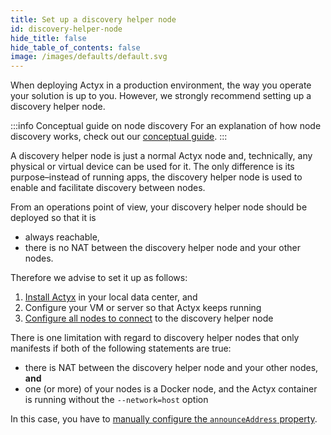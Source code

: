 ```yaml
---
title: Set up a discovery helper node
id: discovery-helper-node
hide_title: false
hide_table_of_contents: false
image: /images/defaults/default.svg
---
```


When deploying Actyx in a production environment, the way you operate your solution is up to you.
However, we strongly recommend setting up a discovery helper node.

:::info Conceptual guide on node discovery
For an explanation of how node discovery works, check out our [conceptual guide](../../conceptual/discovery.mdx).
:::

A discovery helper node is just a normal Actyx node and, technically, any physical or virtual device can be used for it.
The only difference is its purpose–instead of running apps, the discovery helper node is used to enable and facilitate discovery between nodes.

From an operations point of view, your discovery helper node should be deployed so that it is

- always reachable,
- there is no NAT between the discovery helper node and your other nodes.

Therefore we advise to set it up as follows:

1. [Install Actyx](../local-development/install-actyx.mdx) in your local data center, and
2. Configure your VM or server so that Actyx keeps running
3. [Configure all nodes to connect](../swarms/connect-nodes.mdx) to the discovery helper node

There is one limitation with regard to discovery helper nodes that only manifests if both of the following statements are true:

- there is NAT between the discovery helper node and your other nodes, **and**
- one (or more) of your nodes is a Docker node, and the Actyx container is running without the `--network=host` option

In this case, you have to [manually configure the `announceAddress` property](../swarms/configure-announced-addresses.mdx).
